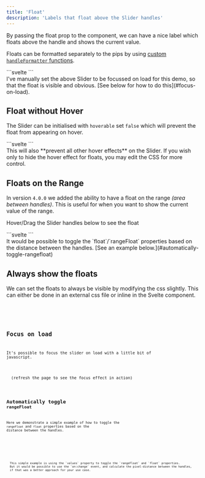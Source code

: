 ```yaml
---
title: 'Float'
description: 'Labels that float above the Slider handles'
---
```












By passing the float prop to the component, we can have a nice label which floats 
above the handle and shows the current value.

<Info>Floats can be formatted separately to the pips by using [custom `handleFormatter` functions](../options#handleFormatter).</Info>

<Demo name="Floating Labels" client:visible>
  <Float client:visible />
  <div slot="svelte">
    ```svelte
    <RangeSlider float />
    ```
  </div>
</Demo>

<Note type="info">
  I've manually set the above Slider to be focussed on load for this demo, so that the float is
  visible and obvious. [See below for how to do this](#focus-on-load).
</Note>



## Float without Hover

The Slider can be initialised with `hoverable` set `false` which will prevent
the float from appearing on hover.

<Demo name="Floating only on focus" client:visible>
  <NoHover client:visible />
  <div slot="svelte">
    ```svelte
    <RangeSlider float />
    <RangeSlider float hoverable={false} />
    ```
  </div>
</Demo>

<Note type="warning">
  This will also **prevent all other hover effects** on the Slider. If you wish
  only to hide the hover effect for floats, you may edit the CSS for more control.
</Note>



## Floats on the Range

In version `4.0.0` we added the ability to have a float on the range _(area between handles)_. This is useful for
when you want to show the current value of the range.

<Info>Hover/Drag the Slider handles below to see the float</Info>

<Demo name="Floating Labels" client:visible>
  <RangeFloat client:visible />
  <div slot="svelte">
    ```svelte
    <RangeSlider rangeFloat float />
    ```
  </div>
</Demo>

<Note type="info">
  It would be possible to toggle the `float`/`rangeFloat` properties based on the distance between the handles.
  [See an example below.](#automatically-toggle-rangefloat)
</Note>



## Always show the floats

We can set the floats to always be visible by modifying the css slightly. This can either
be done in an external css file or inline in the Svelte component.

<Demo name="Always Shown Floats" client:visible panel="css">
  <Always client:visible />
  <Code slot="svelte" code={cleanImport(AlwaysRaw)} lang="svelte" />
  <Code slot="css" lang="css" code={`/* styling in an external css file */
#always .rangeFloat {
  opacity: 1;
  translate: -50% 0%;
}`} lang="css" />
</Demo>


## Focus on load

It's possible to focus the slider on load with a little bit of javascript.

<Demo name="Focus on load" client:visible>
  <Focus client:visible />
  <Info>(refresh the page to see the focus effect in action)</Info>
  <Code slot="svelte" code={cleanImport(FocusRaw)} lang="svelte" />
</Demo>


## Automatically toggle `rangeFloat`

Here we demonstrate a simple example of how to toggle the `rangeFloat` and `float` properties 
based on the distance between the handles.

<Demo name="Toggle rangeFloat and float" client:visible>
  <ToggleRangeFloat client:visible />
  <Code slot="svelte" code={cleanImport(ToggleRangeFloatRaw)} lang="svelte" />
</Demo>

<Note type="info">
  This simple example is using the `values` property to toggle the `rangeFloat` and `float` properties.
  But it would be possible to use the `on:change` event, and calculate the pixel-distance between the handles,
  if that was a better approach for your use case.
</Note>